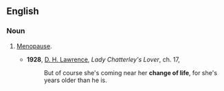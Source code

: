 ==English==

===Noun===
{{en-noun|sg=[[change]] [[of]] [[life]]|-}}

# {{idiom}} [[menopause|Menopause]].
#*'''1928''', [[w:D._H._Lawrence|D. H. Lawrence]], ''Lady Chatterley's Lover'', ch. 17,
#*:But of course she's coming near her '''change of life''', for she's years older than he is.
